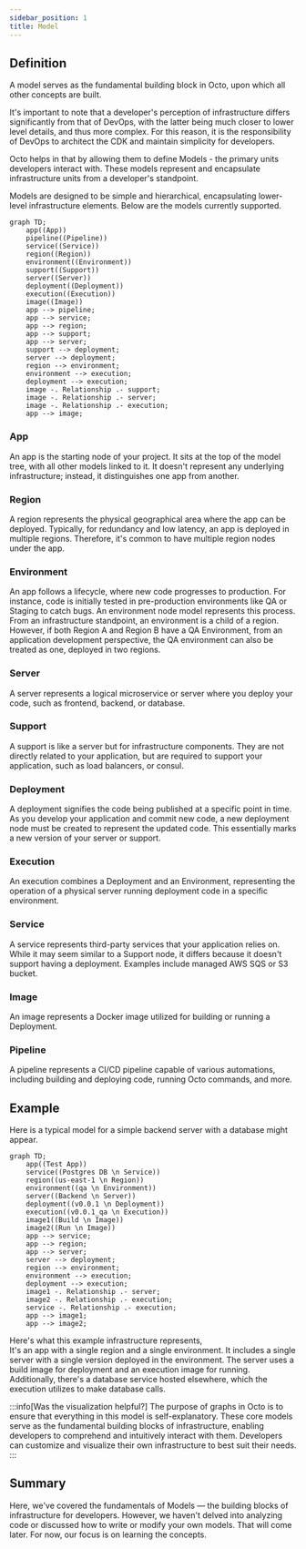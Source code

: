 ```yaml
---
sidebar_position: 1
title: Model
---
```


## Definition
A model serves as the fundamental building block in Octo, upon which all other concepts are built.

It's important to note that a developer's perception of infrastructure differs significantly from that of DevOps,
with the latter being much closer to lower level details, and thus more complex.
For this reason, it is the responsibility of DevOps to architect the CDK and maintain simplicity for developers.

Octo helps in that by allowing them to define Models - the primary units developers interact with.
These models represent and encapsulate infrastructure units from a developer's standpoint.

Models are designed to be simple and hierarchical, encapsulating lower-level infrastructure elements.
Below are the models currently supported.

```mermaid
graph TD;
    app((App))
    pipeline((Pipeline))
    service((Service))
    region((Region))
    environment((Environment))
    support((Support))
    server((Server))
    deployment((Deployment))
    execution((Execution))
    image((Image))
    app --> pipeline;
    app --> service;
    app --> region;
    app --> support;
    app --> server;
    support --> deployment;
    server --> deployment;
    region --> environment;
    environment --> execution;
    deployment --> execution;
    image -. Relationship .- support;
    image -. Relationship .- server;
    image -. Relationship .- execution;
    app --> image;
```

### App
An app is the starting node of your project. It sits at the top of the model tree, with all other models linked to it.
It doesn't represent any underlying infrastructure; instead, it distinguishes one app from another.

### Region
A region represents the physical geographical area where the app can be deployed.
Typically, for redundancy and low latency, an app is deployed in multiple regions.
Therefore, it's common to have multiple region nodes under the app.

### Environment
An app follows a lifecycle, where new code progresses to production.
For instance, code is initially tested in pre-production environments like QA or Staging to catch bugs.
An environment node model represents this process.
From an infrastructure standpoint, an environment is a child of a region.
However, if both Region A and Region B have a QA Environment, from an application development perspective,
the QA environment can also be treated as one, deployed in two regions.

### Server
A server represents a logical microservice or server where you deploy your code, such as frontend, backend, or database.

### Support
A support is like a server but for infrastructure components.
They are not directly related to your application, but are required to support your application,
such as load balancers, or consul.

### Deployment
A deployment signifies the code being published at a specific point in time.
As you develop your application and commit new code, a new deployment node must be created to represent the updated code.
This essentially marks a new version of your server or support.

### Execution
An execution combines a Deployment and an Environment,
representing the operation of a physical server running deployment code in a specific environment.

### Service
A service represents third-party services that your application relies on.
While it may seem similar to a Support node, it differs because it doesn't support having a deployment.
Examples include managed AWS SQS or S3 bucket.

### Image
An image represents a Docker image utilized for building or running a Deployment.

### Pipeline
A pipeline represents a CI/CD pipeline capable of various automations,
including building and deploying code, running Octo commands, and more.

## Example
Here is a typical model for a simple backend server with a database might appear.

```mermaid
graph TD;
    app((Test App))
    service((Postgres DB \n Service))
    region((us-east-1 \n Region))
    environment((qa \n Environment))
    server((Backend \n Server))
    deployment((v0.0.1 \n Deployment))
    execution((v0.0.1_qa \n Execution))
    image1((Build \n Image))
    image2((Run \n Image))
    app --> service;
    app --> region;
    app --> server;
    server --> deployment;
    region --> environment;
    environment --> execution;
    deployment --> execution;
    image1 -. Relationship .- server;
    image2 -. Relationship .- execution;
    service -. Relationship .- execution;
    app --> image1;
    app --> image2;
```

Here's what this example infrastructure represents, <br />
It's an app with a single region and a single environment.
It includes a single server with a single version deployed in the environment.
The server uses a build image for deployment and an execution image for running.
Additionally, there's a database service hosted elsewhere, which the execution utilizes to make database calls.

:::info[Was the visualization helpful?]
The purpose of graphs in Octo is to ensure that everything in this model is self-explanatory.
These core models serve as the fundamental building blocks of infrastructure,
enabling developers to comprehend and intuitively interact with them.
Developers can customize and visualize their own infrastructure to best suit their needs.
:::

## Summary

Here, we've covered the fundamentals of Models — the building blocks of infrastructure for developers.
However, we haven't delved into analyzing code or discussed how to write or modify your own models.
That will come later. For now, our focus is on learning the concepts.
